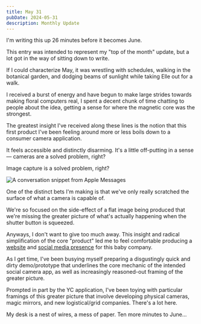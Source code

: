 ```yaml
---
title: May 31
pubDate: 2024-05-31
description: Monthly Update
---
```



I'm writing this up 26 minutes before it becomes June.

This entry was intended to represent my "top of the month" update, but a lot got in the way of sitting down to write.

If I could characterize May, it was wrestling with schedules, walking in the botanical garden, and dodging beams of sunlight while taking Elle out for a walk.

I received a burst of energy and have begun to make large strides towards making floral computers real, I spent a decent chunk of time chatting to people about the idea, getting a sense for where the magnetic core was the strongest.

The greatest insight I've received along these lines is the notion that this first product I've been feeling around more or less boils down to a consumer camera application.

It feels accessible and distinctly disarming. It's a little off-putting in a sense — cameras are a solved problem, right?

Image capture is a solved problem, right?

<img
  src={Spiral}
  class="dark:opacity-55 bg-blend-screen"
  alt="A conversation snippet from Apple Messages"
/>

One of the distinct bets I'm making is that we've only really scratched the surface of what a camera is capable of.

We're so focused on the side-effect of a flat image being produced that we're missing the greater picture of what's actually happening when the shutter button is squeezed.

Anyways, I don't want to give too much away. This insight and radical simplification of the core "product" led me to feel comfortable producing a [website](https://www.floral.computer) and [social media presence](https://x.com/flowercomputers) for this baby company.

As I get time, I've been busying myself preparing a disgustingly quick and dirty demo/prototype that underlines the core mechanic of the intended social camera app, as well as increasingly reasoned-out framing of the greater picture.

Prompted in part by the YC application, I've been toying with particular framings of this greater picture that involve developing physical cameras, magic mirrors, and new logistical/grid companies. There's a lot here.

My desk is a nest of wires, a mess of paper. Ten more minutes to June...
